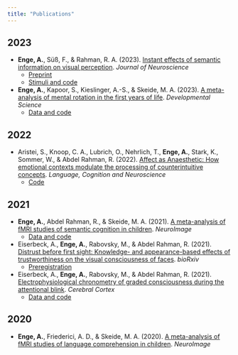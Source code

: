 ```yaml
---
title: "Publications"
---
```


## 2023

* **Enge, A.**, Süß, F., & Rahman, R. A. (2023). <a href="https://doi.org/10.1523/JNEUROSCI.2038-22.2023" target="_blank">Instant effects of semantic information on visual perception</a>. *Journal of Neuroscience*
    * <a href="https://doi.org/10.1101/2023.04.19.537469" target="_blank">Preprint</a>
    * <a href="https://github.com/alexenge/semantically-informed-perception" target="_blank">Stimuli and code</a>
* **Enge, A.**, Kapoor, S., Kieslinger, A.-S., & Skeide, M. A. (2023). <a href="https://doi.org/10.1111/desc.13381" target="_blank">A meta-analysis of mental rotation in the first years of life</a>. *Developmental Science*
    * <a href="https://github.com/SkeideLab/meta_rotation" target="_blank">Data and code</a>

## 2022

* Aristei, S., Knoop, C. A., Lubrich, O., Nehrlich, T., **Enge, A.**, Stark, K., Sommer, W., & Abdel Rahman, R. (2022). <a href="https://doi.org/10.1080/23273798.2022.2085312" target="_blank">Affect as Anaesthetic: How emotional contexts modulate the processing of counterintuitive concepts</a>. *Language, Cognition and Neuroscience*
    * <a href="https://github.com/alexenge/mci_emotion" target="_blank">Code</a>

## 2021

* **Enge, A.**, Abdel Rahman, R., & Skeide, M. A. (2021). <a href="https://doi.org/10.1016/j.neuroimage.2021.118436" target="_blank">A meta-analysis of fMRI studies of semantic cognition in children</a>. *NeuroImage*
    * <a href="https://github.com/SkeideLab/meta_semantics" target="_blank">Data and code</a>
* Eiserbeck, A., **Enge, A.**, Rabovsky, M., & Abdel Rahman, R. (2021). <a href="https://doi.org/10.1101/2021.02.24.432562" target="_blank">Distrust before first sight: Knowledge- and appearance-based effects of trustworthiness on the visual consciousness of faces</a>. *bioRxiv*
    * <a href="https://osf.io/us754" target="_blank">Preregistration</a>
* Eiserbeck, A., **Enge, A.**, Rabovsky, M., & Abdel Rahman, R. (2021). <a href="https://doi.org/10.1093/cercor/bhab289" target="_blank">Electrophysiological chronometry of graded consciousness during the attentional blink</a>. *Cerebral Cortex*
    * <a href="https://osf.io/e85hn" target="_blank">Data and code</a>

## 2020

* **Enge, A.**, Friederici, A. D., & Skeide, M. A. (2020). <a href="https://doi.org/10.1016/j.neuroimage.2020.116858" target="_blank">A meta-analysis of fMRI studies of language comprehension in children</a>. *NeuroImage*
